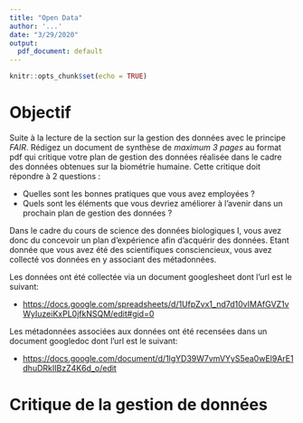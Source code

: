 ```yaml
---
title: "Open Data"
author: '...'
date: "3/29/2020"
output:
  pdf_document: default
---
```


```r
knitr::opts_chunk$set(echo = TRUE)
```

# Objectif

Suite à la lecture de la section sur la gestion des données avec le principe *FAIR*. Rédigez un document de synthèse de *maximum 3 pages* au format pdf qui critique votre plan de gestion des données réalisée dans le cadre des données obtenues sur la biométrie humaine. Cette critique doit répondre à 2 questions :

- Quelles sont les bonnes pratiques que vous avez employées ? 
- Quels sont les éléments que vous devriez améliorer à l'avenir dans un prochain plan de gestion des données ? 

Dans le cadre du cours de science des données biologiques I, vous avez donc du concevoir un plan d’expérience afin d’acquérir des données. Etant donnée que vous avez été des scientifiques consciencieux, vous avez collecté vos données en y associant des métadonnées.

Les données ont été collectée via un document googlesheet dont l’url est le suivant:

- <https://docs.google.com/spreadsheets/d/1UfpZvx1_nd7d10vIMAfGVZ1vWyIuzeiKxPL0jfkNSQM/edit#gid=0>

Les métadonnées associées aux données ont été recensées dans un document googledoc dont l’url est le suivant:

- <https://docs.google.com/document/d/1lgYD39W7vmVYyS5ea0wEl9ArE1dhuDRkIIBzZ4K6d_o/edit>

# Critique de la gestion de données
